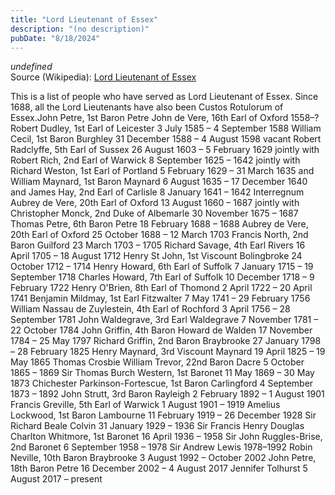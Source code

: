 ```yaml
---
title: "Lord Lieutenant of Essex"
description: "(no description)"
pubDate: "8/18/2024"
---
```


*undefined*  
Source (Wikipedia): [Lord Lieutenant of Essex][1]



This is a list of people who have served as Lord Lieutenant of Essex. Since 1688, all the Lord Lieutenants have also been Custos Rotulorum of Essex.John Petre, 1st Baron Petre
John de Vere, 16th Earl of Oxford 1558–?
Robert Dudley, 1st Earl of Leicester 3 July 1585 – 4 September 1588
William Cecil, 1st Baron Burghley 31 December 1588 – 4 August 1598
vacant
Robert Radclyffe, 5th Earl of Sussex 26 August 1603 – 5 February 1629 jointly with
Robert Rich, 2nd Earl of Warwick 8 September 1625 – 1642 jointly with
Richard Weston, 1st Earl of Portland 5 February 1629 – 31 March 1635 and
William Maynard, 1st Baron Maynard 6 August 1635 – 17 December 1640 and
James Hay, 2nd Earl of Carlisle 8 January 1641 – 1642
Interregnum
Aubrey de Vere, 20th Earl of Oxford 13 August 1660 – 1687 jointly with
Christopher Monck, 2nd Duke of Albemarle 30 November 1675 – 1687
Thomas Petre, 6th Baron Petre 18 February 1688 – 1688
Aubrey de Vere, 20th Earl of Oxford 25 October 1688 – 12 March 1703
Francis North, 2nd Baron Guilford 23 March 1703 – 1705
Richard Savage, 4th Earl Rivers 16 April 1705 – 18 August 1712
Henry St John, 1st Viscount Bolingbroke 24 October 1712 – 1714
Henry Howard, 6th Earl of Suffolk 7 January 1715 – 19 September 1718
Charles Howard, 7th Earl of Suffolk 10 December 1718 – 9 February 1722
Henry O'Brien, 8th Earl of Thomond 2 April 1722 – 20 April 1741
Benjamin Mildmay, 1st Earl Fitzwalter 7 May 1741 – 29 February 1756
William Nassau de Zuylestein, 4th Earl of Rochford 3 April 1756 – 28 September 1781
John Waldegrave, 3rd Earl Waldegrave 7 November 1781 – 22 October 1784
John Griffin, 4th Baron Howard de Walden 17 November 1784 – 25 May 1797
Richard Griffin, 2nd Baron Braybrooke 27 January 1798 – 28 February 1825
Henry Maynard, 3rd Viscount Maynard 19 April 1825 – 19 May 1865
Thomas Crosbie William Trevor, 22nd Baron Dacre 5 October 1865 – 1869
Sir Thomas Burch Western, 1st Baronet 11 May 1869 – 30 May 1873
Chichester Parkinson-Fortescue, 1st Baron Carlingford 4 September 1873 – 1892
John Strutt, 3rd Baron Rayleigh 2 February 1892 – 1 August 1901
Francis Greville, 5th Earl of Warwick 1 August 1901 – 1919
Amelius Lockwood, 1st Baron Lambourne 11 February 1919 – 26 December 1928
Sir Richard Beale Colvin 31 January 1929 – 1936
Sir Francis Henry Douglas Charlton Whitmore, 1st Baronet 16 April 1936 – 1958
Sir John Ruggles-Brise, 2nd Baronet 6 September 1958 – 1978
Sir Andrew Lewis 1978–1992
Robin Neville, 10th Baron Braybrooke 3 August 1992 – October 2002
John Petre, 18th Baron Petre 16 December 2002 – 4 August 2017
Jennifer Tolhurst 5 August 2017 – present

[1]: https://en.wikipedia.org/wiki/Lord_Lieutenant_of_Essex

